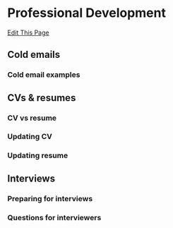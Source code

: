 # Professional Development

[Edit This Page](https://github.com/remygatins/GatinsLabProtocols/blob/main/prof_development.qmd)

## Cold emails

### Cold email examples

## CVs & resumes

### CV vs resume

### Updating CV

### Updating resume

## Interviews

### Preparing for interviews

### Questions for interviewers


